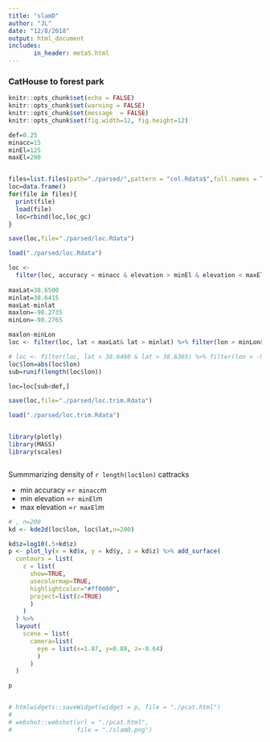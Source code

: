 ```yaml
---
title: "slamD"
author: "JL"
date: "12/8/2018"
output: html_document
includes:
       in_header: metaS.html
---
```



### CatHouse to forest park

```r
knitr::opts_chunk$set(echo = FALSE)
knitr::opts_chunk$set(warning = FALSE)
knitr::opts_chunk$set(message  = FALSE)
knitr::opts_chunk$set(fig.width=12, fig.height=12) 

def=0.25
minacc=15
minEl=125
maxEl=200



```

```r
files=list.files(path="./parsed/",pattern = "col.Rdata$",full.names = TRUE)
loc=data.frame()
for(file in files){
  print(file)
  load(file)
  loc=rbind(loc,loc_gc)
}

save(loc,file="./parsed/loc.Rdata")
```


```r
load("./parsed/loc.Rdata")

loc <-
  filter(loc, accuracy < minacc & elevation > minEl & elevation < maxEl)
  
maxLat=38.6500 
minlat=38.6415
maxLat-minlat
maxlon=-90.2735
minLon=-90.2765

maxlon-minLon
loc <- filter(loc, lat < maxLat& lat > minlat) %>% filter(lon > minLon& lon < maxlon)

# loc <- filter(loc, lat < 38.6480 & lat > 38.6365) %>% filter(lon > -90.3065& lon < -90.2640)
loc$lon=abs(loc$lon)
sub=runif(length(loc$lon))

loc=loc[sub<def,]

save(loc,file="./parsed/loc.trim.Rdata")


```

```r
load("./parsed/loc.trim.Rdata")


library(plotly)
library(MASS)
library(scales)



```

Summmarizing density of `r length(loc$lon)` cattracks

- min accuracy =`r minacc`m
- min elevation =`r minEl`m
- max elevation =`r maxEl`m

```r
# , n=200
kd <- kde2d(loc$lon, loc$lat,n=200)

kd$z=log10(.5+kd$z)
p <- plot_ly(x = kd$x, y = kd$y, z = kd$z) %>% add_surface(
  contours = list(
    z = list(
      show=TRUE,
      usecolormap=TRUE,
      highlightcolor="#ff0000",
      project=list(z=TRUE)
      )
    )
  ) %>%
  layout(
    scene = list(
      camera=list(
        eye = list(x=1.87, y=0.88, z=-0.64)
        )
      )
  )

p


# htmlwidgets::saveWidget(widget = p, file = "./pcat.html")
# 
# webshot::webshot(url = "./pcat.html",
#                  file = "./slamD.png")


```
